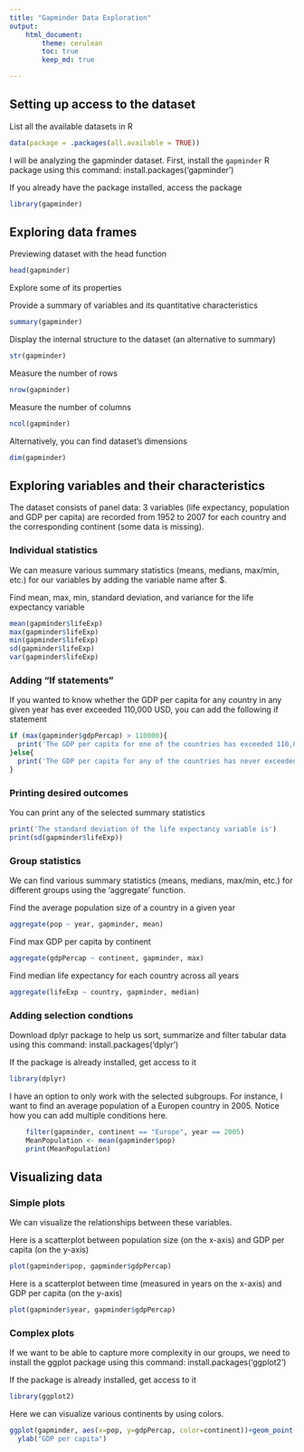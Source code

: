 ```yaml
---
title: "Gapminder Data Exploration"
output: 
    html_document:
        theme: cerulean
        toc: true
        keep_md: true

---
```

## Setting up access to the dataset

List all the available datasets in R
```r
data(package = .packages(all.available = TRUE))
```

I will be analyzing the gapminder dataset. First, install the `gapminder` R package using this command: install.packages('gapminder')

If you already have the package installed, access the package

```r
library(gapminder)
```

## Exploring data frames

Previewing dataset with the head function
```r
head(gapminder)
```

Explore some of its properties

Provide a summary of variables and its quantitative characteristics
```r
summary(gapminder)
```

Display the internal structure to the dataset (an alternative to summary)
```r
str(gapminder)
```

Measure the number of rows
```r
nrow(gapminder)
```

Measure the number of columns
```r
ncol(gapminder)
```

Alternatively, you can find dataset's dimensions
```r
dim(gapminder)
```

## Exploring variables and their characteristics

The dataset consists of panel data: 3 variables (life expectancy, population and GDP per capita) are recorded from 1952 to 2007 for each country and the corresponding continent (some data is missing). 

### Individual statistics
We can measure various summary statistics (means, medians, max/min, etc.) for our variables by adding the variable name after $.

Find mean, max, min, standard deviation, and variance for the life expectancy variable
```r
mean(gapminder$lifeExp)
max(gapminder$lifeExp)
min(gapminder$lifeExp)
sd(gapminder$lifeExp)
var(gapminder$lifeExp)
```

### Adding "If statements"

If you wanted to know whether the GDP per capita for any country in any given year has ever exceeded 110,000 USD, you can add the following if statement
```r
if (max(gapminder$gdpPercap) > 110000){
  print('The GDP per capita for one of the countries has exceeded 110,000 USD.')
}else{
  print('The GDP per capita for any of the countries has never exceeded 110,000 USD.')
}
```

### Printing desired outcomes
You can print any of the selected summary statistics

```r
print('The standard deviation of the life expectancy variable is')
print(sd(gapminder$lifeExp))
```

### Group statistics
We can find various summary statistics (means, medians, max/min, etc.) for different groups using the 'aggregate' function.

Find the average population size of a country in a given year
```r
aggregate(pop ~ year, gapminder, mean)
```

Find max GDP per capita by continent
```r
aggregate(gdpPercap ~ continent, gapminder, max)
```

Find median life expectancy for each country across all years
```r
aggregate(lifeExp ~ country, gapminder, median)
```


### Adding selection condtions

Download dplyr package to help us sort, summarize and filter tabular data using this command: install.packages('dplyr')

If the package is already installed, get access to it
```r
library(dplyr)
```

I have an option to only work with the selected subgroups. For instance, I want to find an average population of a Europen country in 2005. Notice how you can add multiple conditions here.
```r
    filter(gapminder, continent == "Europe", year == 2005)
    MeanPopulation <- mean(gapminder$pop)
    print(MeanPopulation)
```

## Visualizing data


### Simple plots
We can visualize the relationships between these variables. 

Here is a scatterplot between population size (on the x-axis) and GDP per capita (on the y-axis)
```r
plot(gapminder$pop, gapminder$gdpPercap)
```

Here is a scatterplot between time (measured in years on the x-axis) and GDP per capita (on the y-axis)
```r
plot(gapminder$year, gapminder$gdpPercap)
```

### Complex plots

If we want to be able to capture more complexity in our groups, we need to install the ggplot package using this command: install.packages('ggplot2')

If the package is already installed, get access to it
```r
library(ggplot2)
```

Here we can visualize various continents by using colors.
```r
ggplot(gapminder, aes(x=pop, y=gdpPercap, color=continent))+geom_point()+ xlab("Country population size") + 
  ylab("GDP per capita") 
```
